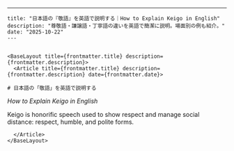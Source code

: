 ---
    title: "日本語の『敬語』を英語で説明する｜How to Explain Keigo in English"
    description: "尊敬語・謙譲語・丁寧語の違いを英語で簡潔に説明。場面別の例も紹介。"
    date: "2025-10-22"
    ---


    <BaseLayout title={frontmatter.title} description={frontmatter.description}>
      <Article title={frontmatter.title} description={frontmatter.description} date={frontmatter.date}>

    # 日本語の「敬語」を英語で説明する
*How to Explain Keigo in English*

Keigo is honorific speech used to show respect and manage social distance: respect, humble, and polite forms.

      </Article>
    </BaseLayout>
